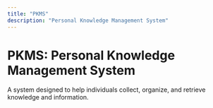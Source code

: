 ```yaml
---
title: "PKMS"
description: "Personal Knowledge Management System"
---
```


# PKMS: Personal Knowledge Management System

A system designed to help individuals collect, organize, and retrieve knowledge and information.
